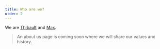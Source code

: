 ```yaml
---
title: Who are we?
order: 2
---
```


We are [Thibault](https://twitter.com/thibaultleouay) and
[Max](https://twitter.com/mxkaske).

> An about us page is coming soon where we will share our values and history.
